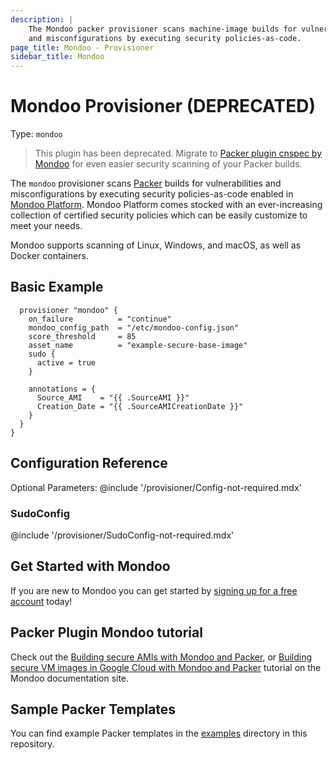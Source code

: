 ```yaml
---
description: |
    The Mondoo packer provisioner scans machine-image builds for vulnerabilities
    and misconfigurations by executing security policies-as-code.
page_title: Mondoo - Provisioner
sidebar_title: Mondoo
---
```


# Mondoo Provisioner (DEPRECATED)

Type: `mondoo`

>This plugin has been deprecated. Migrate to [Packer plugin cnspec by Mondoo](https://developer.hashicorp.com/packer/plugins/provisioners/cnspec) for even easier security scanning of your Packer builds.

The `mondoo` provisioner scans [Packer](https://www.packer.io) builds for vulnerabilities and misconfigurations by executing security
policies-as-code enabled in [Mondoo Platform](https://console.mondoo.com). Mondoo Platform comes stocked with an ever-increasing collection of
certified security policies which can be easily customize to meet your needs.

Mondoo supports scanning of Linux, Windows, and macOS, as well as Docker containers.

## Basic Example
```hcl
  provisioner "mondoo" {
    on_failure          = "continue"
    mondoo_config_path  = "/etc/mondoo-config.json"
    score_threshold     = 85
    asset_name          = "example-secure-base-image"
    sudo {
      active = true
    }

    annotations = {
      Source_AMI    = "{{ .SourceAMI }}"
      Creation_Date = "{{ .SourceAMICreationDate }}"
    }
  }
}
```

## Configuration Reference

Optional Parameters:
@include '/provisioner/Config-not-required.mdx'

### SudoConfig
@include '/provisioner/SudoConfig-not-required.mdx'

## Get Started with Mondoo

If you are new to Mondoo you can get started by [signing up for a free account](https://mondoo.com/docs/tutorials/mondoo/account-setup/) today!

## Packer Plugin Mondoo tutorial

Check out the [Building secure AMIs with Mondoo and Packer](https://mondoo.com/docs/tutorials/aws/build-secure-amis-packer/), or [Building secure VM images in Google Cloud with Mondoo and Packer](https://mondoo.com/docs/tutorials/gcp/build-secure-gcp-vm-images-packer/) tutorial on the Mondoo documentation site.
## Sample Packer Templates

You can find example Packer templates in the [examples](https://github.com/mondoohq/packer-plugin-mondoo/tree/main/examples) directory in this repository.